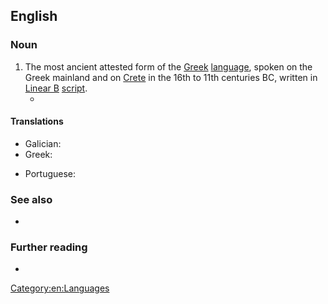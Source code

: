 ==English==
{{wikipedia}}

===Noun===
{{en-noun|-}}

# The most ancient attested form of the [[Greek]] [[language]], spoken on the Greek mainland and on [[Crete]] in the 16th to 11th centuries BC, written in [[Linear B]] [[script]].
#* {{syn|de|Mycenaean}}

====Translations====
{{trans-top|ancient Greek language}}
* Galician: {{t|gl|grego micénico|m}}
* Greek: {{t+|el|μυκηναϊκή διάλεκτος|f|sc=Grek}}
{{trans-mid}}
* Portuguese: {{t|pt|Grego micênico|m}}
{{trans-bottom}}

===See also===
* {{langcat|gmy}}

===Further reading===
* {{ISO 639|ref=1||gmy}}

[[Category:en:Languages]]